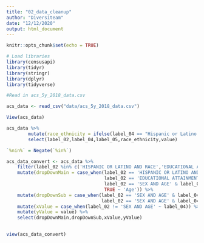 ```yaml
---
title: "02_data_cleanup"
author: "Diversiteam"
date: "12/12/2020"
output: html_document
---
```


```r
knitr::opts_chunk$set(echo = TRUE)
```
```r
# Load libraries
library(censusapi)
library(tidyr)
library(stringr)
library(dplyr)
library(tidyverse)
```

```r
#Read in acs_5y_2018_data.csv

acs_data <- read_csv("data/acs_5y_2018_data.csv")
```

```r
View(acs_data)
```
```r
acs_data %>% 
        mutate(race_ethnicity = ifelse(label_04 == "Hispanic or Latino (of any race)",label_04,label_05)) %>%
        select(label_02,label_04,label_05,race_ethnicity,value)
```


```r
`%nin%` = Negate(`%in%`)

acs_data_convert <- acs_data %>%
    filter(label_02 %in% c('HISPANIC OR LATINO AND RACE','EDUCATIONAL ATTAINMENT','SEX AND AGE')) %>%
    mutate(dropDownMain = case_when(label_02 == 'HISPANIC OR LATINO AND RACE' ~ 'Race',
                                    label_02 == 'EDUCATIONAL ATTAINMENT'~'Education',
                                    label_02 == 'SEX AND AGE' & label_04 %in% c('Female','Male') ~ 'Sex',
                                    TRUE ~ 'Age')) %>%
    mutate(dropDownSub = case_when(label_02 == 'SEX AND AGE' & label_04 %nin% c('Female','Male') ~ label_04,
                                   label_02 == 'SEX AND AGE' & label_04 %in% c('Female','Male') ~ label_04)) %>%
    mutate(xValue = case_when(label_02 != 'SEX AND AGE' ~ label_04)) %>%
    mutate(yValue = value) %>%
    select(dropDownMain,dropDownSub,xValue,yValue)
    
```

```r
view(acs_data_convert)
```

